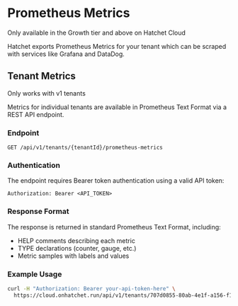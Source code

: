 
# Prometheus Metrics

<Callout type="info">
  Only available in the Growth tier and above on Hatchet Cloud
</Callout>

Hatchet exports Prometheus Metrics for your tenant which can be scraped with services like Grafana and DataDog.

## Tenant Metrics

<Callout type="warning">Only works with v1 tenants</Callout>

Metrics for individual tenants are available in Prometheus Text Format via a REST API endpoint.

### Endpoint

```
GET /api/v1/tenants/{tenantId}/prometheus-metrics
```

### Authentication

The endpoint requires Bearer token authentication using a valid API token:

```
Authorization: Bearer <API_TOKEN>
```

### Response Format

The response is returned in standard Prometheus Text Format, including:

- HELP comments describing each metric
- TYPE declarations (counter, gauge, etc.)
- Metric samples with labels and values

### Example Usage

```bash
curl -H "Authorization: Bearer your-api-token-here" \
  https://cloud.onhatchet.run/api/v1/tenants/707d0855-80ab-4e1f-a156-f1c4546cbf52/prometheus-metrics
```
